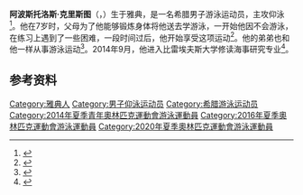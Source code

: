 {{bots|deny=InternetArchiveBot}}
{{NoteTA|G1=Aquatics}}
{{Infobox swimmer
| name = 阿波斯托洛斯·克里斯图
| image = 
| imagesize = 
| caption = 
| nationality = {{GRE}}
| strokes = [[仰泳|仰泳]]
| club = Olympiacos CFP
| collegeteam = 
| birth_date = {{birth date and age|1996|11|1|df=y}}
| birth_place = {{GRE}}[[雅典|雅典]]
| height = {{convert|1.98|m|ftin|abbr=no}}
| weight = {{convert|88|kg|lb|abbr=on}}
| medaltemplates=
{{MedalCompetition|[[欧洲游泳锦标赛|欧洲游泳锦标赛]]}}
{{MedalBronze|[[2016年欧洲游泳锦标赛|2016 伦敦]]|100米仰泳}}
{{MedalBronze|[[2018年欧洲游泳锦标赛|2018 格拉斯哥]]|100米仰泳}}
{{MedalBronze|[[2020年欧洲游泳锦标赛|2020 布达佩斯]]|100米仰泳}}
{{MedalCompetition|[[欧洲短池游泳锦标赛|欧洲短池游泳锦标赛]]}}
{{MedalBronze|2021 喀山|100米仰泳}}
{{MedalCompetition|[[地中海运动会|地中海运动会]]}}
{{MedalGold|[[2018年地中海运动会|2018 塔拉戈纳]]|4×100米混合泳接力}}
{{MedalGold|2018 塔拉戈纳|100米仰泳}}
{{MedalSilver|2018 塔拉戈纳|4×100米自由泳接力}}
{{MedalBronze|2018 塔拉戈纳|50米仰泳}}
{{MedalBronze|2018 塔拉戈纳|200米仰泳}}
{{MedalCompetition|[[青年奥林匹克运动会|青年奥林匹克运动会]]}}
{{MedalSilver|[[2014年夏季青年奥林匹克运动会|2014 南京]]|[[2014年夏季青年奥林匹克运动会游泳比赛|50米仰泳]]}}
{{MedalCompetition|[[世界青年游泳锦标赛|世界青年游泳锦标赛]]}}
{{MedalGold|[[2013年世界青年游泳锦标赛|2013 迪拜]]|100米仰泳}}
{{MedalCompetition|欧洲青年游泳锦标赛}}
{{MedalGold|2014 多德雷赫特|100米仰泳}}
{{MedalSilver|2014 多德雷赫特|50米仰泳}}
{{MedalSilver|2014 多德雷赫特|200米仰泳}}
{{MedalBronze|2013 波兹南|50米仰泳}}
}}
'''阿波斯托洛斯·克里斯图'''（{{lang-el|Απόστολος Χρήστου}}，{{bd|1996年|11月1日||}}）生于雅典，是一名希腊男子游泳运动员，主攻仰泳<ref>{{cite web|url=https://www.sports-reference.com/olympics/athletes/kh/apostolos-khristou-1.html|title=Apostolos Khristou|work=Sport Reference|accessdate=2020-08-27|archiveurl=https://web.archive.org/web/20200114104104/https://www.sports-reference.com/olympics/athletes/kh/apostolos-khristou-1.html|archivedate=2020-01-14}}</ref>。他在7岁时，父母为了他能够锻炼身体将他送去学游泳，一开始他因不会游泳，在练习上遇到了一些困难，一段时间过后，他开始享受这项运动<ref>{{cite web|url=https://www.protothema.gr/stories/article/396741/apostolos-hristou-o-17hronos-theos-tis-pisinas/|script-title=el:Απόστολος Χρήστου: Ο 17χρονος θεός της πισίνας|publisher={{lang|el|Πρώτο Θέμα}}|date=2014-07-21|accessdate=2020-08-27|archiveurl=https://archive.is/nK7Pg|archivedate=2020-08-27}}</ref>。他的弟弟也和他一样从事游泳运动<ref>{{cite web|url=https://corporate.opap.gr/apostolos-xristou|script-title=el:Απόστολος Χρήστου|work={{lang|el|ΟΠΑΠ}}|accessdate=2020-08-27|archiveurl=https://archive.is/53D6z|archivedate=2020-08-27}}</ref>。2014年9月，他进入比雷埃夫斯大学修读海事研究专业<ref>{{cite web|url=https://kanaliena.gr/%CE%B1%CF%80%CF%8C%CF%83%CF%84%CE%BF%CE%BB%CE%BF%CF%82-%CF%87%CF%81%CE%AE%CF%83%CF%84%CE%BF%CF%85-%CE%B1%CF%80%CF%8C-%CF%84%CE%B7-%CE%B6%CF%89%CE%B3%CF%81%CE%B1%CF%86%CE%B9%CE%BA%CE%AE-%CF%83%CF%84/|script-title=el:Απόστολος Χρήστου: Από τη ζωγραφική στα παγκόσμια ρεκόρ|publisher={{lang|el|Κανάλι Ένα 90,4 FM}}|date=2014-07-11|accessdate=2020-08-27|archiveurl=https://archive.is/arIOp|archivedate=2020-08-27|deadurl=no}}</ref>。

==参考资料==
{{Reflist}}

{{DEFAULTSORT:Christou, Apostolos}}
[[Category:雅典人|Category:雅典人]]
[[Category:男子仰泳运动员|Category:男子仰泳运动员]]
[[Category:希腊游泳运动员|Category:希腊游泳运动员]]
[[Category:2014年夏季青年奧林匹克運動會游泳運動員|Category:2014年夏季青年奧林匹克運動會游泳運動員]]
[[Category:2016年夏季奧林匹克運動會游泳運動員|Category:2016年夏季奧林匹克運動會游泳運動員]]
[[Category:2020年夏季奧林匹克運動會游泳運動員|Category:2020年夏季奧林匹克運動會游泳運動員]]